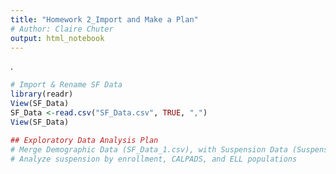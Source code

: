 ```yaml
---
title: "Homework 2_Import and Make a Plan"
# Author: Claire Chuter
output: html_notebook
---
```

. 

```r
# Import & Rename SF Data
library(readr)
View(SF_Data)
SF_Data <-read.csv("SF_Data.csv", TRUE, ",")
View(SF_Data)
```

```r
## Exploratory Data Analysis Plan
# Merge Demographic Data (SF_Data_1.csv), with Suspension Data (Suspension Data.txt)
# Analyze suspension by enrollment, CALPADS, and ELL populations
```
